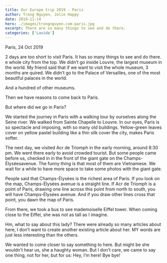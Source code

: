 ```yaml
---
title: Our Europe trip 2019 - Paris
author: Trong Nguyen, Jolie Happy
date: 2019-11-14
hero: ./images/trongnguyen.com-paris.jpg
excerpt: There are so many things to see and do there.
categories: ['Lavida']
---
```


Paris, 24 Oct 2019

2 days are too short to visit Paris. It has so many things to see and do there.
e whole city from the top. We didn’t go inside Louvre, the largest museum in the world. My friend said that if we want to visit the whole museum, 3 months are quired. We didn’t go to the Palace of Versailles, one of the most beautiful palaces in the world.

And a hundred of other museums.

Then we have reasons to come back to Paris.

But where did we go in Paris?

We started the journey in Paris with a walking tour by ourselves along the Seine river. We walked from Sainte Chapelle to Louvre. In our eyes, Paris is so spectacle and imposing, with so many old buildings. Yellow-green leaves cover on yellow pastel building like a thin silk cover the city, makes Paris softer.

The next day, we visited Acr de Triomph in the early morning, around 8:30 pm. We went there early to avoid crowded tourist. But some people came before us, checked in in the front of the giant gate on the Champs-Élyséesavenue. The funny thing is that most of them are Vietnamese. We wait for a while to have more space to take some photos with the giant gate.

People said that Champs-Élysées is the richest area of Paris. If you look on the map, Champs-Élysées avenue is a straight line. If Acr de Triomph is a point of Paris, drawing one line across this point from north to south, you will have Champs-Élysées avenue. And if you draw other lines cross that point, you dawn the map of Paris.

From there, we took a bus to see mademoiselle Eiffel tower. When coming close to the Eiffel, she was not as tall as I imagine.

Hm, what to say about this lady? There were already so many articles about here, I don’t want to create another existing article about her. MY words are just less interesting than the others.

We wanted to come closer to say something to here. But might be she wouldn’t hear us, she a haughty woman. But I don’t care, we came to say one thing, not for her, but for us: Hey, I’m here! Bye bye!
